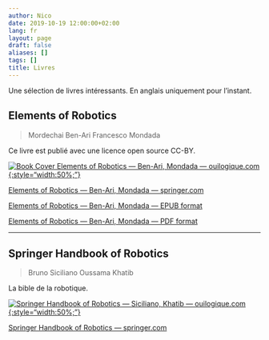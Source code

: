 ```yaml
---
author: Nico
date: 2019-10-19 12:00:00+02:00
lang: fr
layout: page
draft: false
aliases: []
tags: []
title: Livres
---
```


Une sélection de livres intéressants. En anglais uniquement pour l’instant.

## Elements of Robotics

> Mordechai Ben-Ari
> Francesco Mondada

Ce livre est publié avec une licence open source CC-BY.

[![Book Cover Elements of Robotics — Ben-Ari, Mondada — ouilogique.com][img_1]{:style="width:50%;"}][img_1]

[img_1]: ./images/2018_Book_ElementsOfRobotics.jpg

[Elements of Robotics — Ben-Ari, Mondada — springer.com](https://link.springer.com/book/10.1007/978-3-319-62533-1)

[Elements of Robotics — Ben-Ari, Mondada — EPUB format](../../files/2019-10-19-livres/docs/2018_Book_ElementsOfRobotics.epub)

[Elements of Robotics — Ben-Ari, Mondada — PDF format](../../files/2019-10-19-livres/docs/2018_Book_ElementsOfRobotics.pdf)

---

## Springer Handbook of Robotics

> Bruno Siciliano
> Oussama Khatib

La bible de la robotique.

[![Springer Handbook of Robotics — Siciliano, Khatib — ouilogique.com][img_2]{:style="width:50%;"}][img_2]

[img_2]: ./images/SpringerHandbookOfRobotics.jpg

[Springer Handbook of Robotics — springer.com](https://www.springer.com/gp/book/9783540303015)
